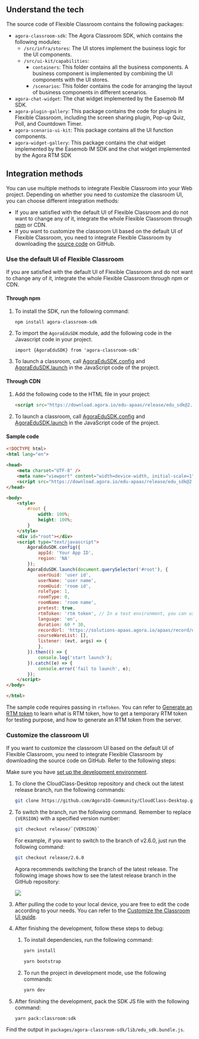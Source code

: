 <PlatformWrapper platform="web">



## Understand the tech

The source code of Flexible Classroom contains the following packages:

- `agora-classroom-sdk`: The Agora Classroom SDK, which contains the following modules:
   - `/src/infra/stores`: The UI stores implement the business logic for the UI components.
   - `/src/ui-kit/capabilities`:
      - `containers`: This folder contains all the business components. A business component is implemented by combining the UI components with the UI stores.
      - `/scenarios`: This folder contains the code for arranging the layout of business components in different scenarios.
- `agora-chat-widget`: The chat widget implemented by the Easemob IM SDK.
- `agora-plugin-gallery`: This package contains the code for plugins in Flexible Classroom, including the screen sharing plugin, Pop-up Quiz, Poll, and Countdown Timer.
- `agora-scenario-ui-kit`: This package contains all the UI function components.
- `agora-widget-gallery`: This package contains the chat widget implemented by the Easemob IM SDK and the chat widget implemented by the Agora RTM SDK

## Integration methods

You can use multiple methods to integrate Flexible Classroom into your Web project. Depending on whether you need to customize the classroom UI, you can choose different integration methods:

- If you are satisfied with the default UI of Flexible Classroom and do not want to change any of it, integrate the whole Flexible Classroom through [npm](https://www.npmjs.com/package/agora-classroom-sdk) or CDN.
- If you want to customize the classroom UI based on the default UI of Flexible Classroom, you need to integrate Flexible Classroom by downloading the [source code](https://github.com/AgoraIO-Community/CloudClass-Desktop) on GitHub.


<a name="default_ui"></a>

### Use the default UI of Flexible Classroom

If you are satisfied with the default UI of Flexible Classroom and do not want to change any of it, integrate the whole Flexible Classroom through npm or CDN.

#### Through npm

1. To install the SDK, run the following command:

   ```
   npm install agora-classroom-sdk
   ```

2. To import the `AgoraEduSDK` module, add the following code in the Javascript code in your project.

   ```
   import {AgoraEduSDK} from 'agora-classroom-sdk'
   ```

3. To launch a classroom, call  [AgoraEduSDK.config](/en/agora-class/agora_class_api_ref_web?platform=Web#config) and [AgoraEduSDK.launch](/en/agora-class/agora_class_api_ref_web?platform=Web#launch) in the JavaScript code of the project.

#### Through CDN

1. Add the following code to the HTML file in your project:

   ```html
   <script src="https://download.agora.io/edu-apaas/release/edu_sdk@2.6.1.bundle.js"></script>
   ```

2. To launch a classroom, call  [AgoraEduSDK.config](/en/agora-class/agora_class_api_ref_web?platform=Web#config) and [AgoraEduSDK.launch](/en/agora-class/agora_class_api_ref_web?platform=Web#launch) in the JavaScript code of the project.


#### Sample code

```html
<!DOCTYPE html>
<html lang="en">

<head>
    <meta charset="UTF-8" />
    <meta name="viewport" content="width=device-width, initial-scale=1" />
    <script src="https://download.agora.io/edu-apaas/release/edu_sdk@2.6.1.bundle.js"></script>
</head>

<body>
    <style>
        #root {
            width: 100%;
            height: 100%;
        }
    </style>
    <div id="root"></div>
    <script type="text/javascript">
        AgoraEduSDK.config({
            appId: 'Your App ID',
            region: 'NA'
        });
        AgoraEduSDK.launch(document.querySelector('#root'), {
            userUuid: 'user id',
            userName: 'user name',
            roomUuid: 'room id',
            roleType: 1,
            roomType: 0,
            roomName: 'room name',
            pretest: true,
            rtmToken: 'rtm token', // In a test environment, you can use a temporary RTM token; in a production or security environment, Agora strongly recommends that you use a server-generated RTM token.
            language: 'en',
            duration: 60 * 30,
            recordUrl: 'https://solutions-apaas.agora.io/apaas/record/dev/2.3.3/record_page.html',
            courseWareList: [],
            listener: (evt, args) => {
            },
        }).then(() => {
            console.log('start launch');
        }).catch((e) => {
            console.error('fail to launch', e);
        });
    </script>
</body>

</html>
```

The sample code requires passing in `rtmToken`. You can refer to [Generate an RTM token](/en/Agora%20Platform/get_appid_token?platform=All%20Platforms#generate-an-rtm-token) to learn what is RTM token, how to get a temporary RTM token for testing purpose, and how to generate an RTM token from the server.

<a name="change_default_ui"></a>

### Customize the classroom UI

If you want to customize the classroom UI based on the default UI of Flexible Classroom, you need to integrate Flexible Classroom by downloading the source code on GitHub. Refer to the following steps:

<div class="alert info">Make sure you have <a href="/cn/agora-class/agora_class_quickstart_web?platform=Web#dev-env">set up the development environment</a>.</div>

1. To clone the CloudClass-Desktop repository and check out the latest release branch, run the following commands:

   ```bash
   git clone https://github.com/AgoraIO-Community/CloudClass-Desktop.git
   ```

2. To switch the branch, run the following command. Remember to replace `{VERSION}` with a specified version number:

   ```bash
   git checkout release/`{VERSION}`
   ```

   For example, if you want to switch to the branch of v2.6.0, just run the following command:

   ```bash
   git checkout release/2.6.0
   ```

   Agora recommends switching the branch of the latest release. The following image shows how to see the latest release branch in the GitHub repository:

   ![](https://web-cdn.agora.io/docs-files/1658916187924)

3. After pulling the code to your local device, you are free to edit the code according to your needs. You can refer to the [Customize the Classroom UI guide](/en/agora-class/agora_class_custom_ui_web?platform=Web).

4. After finishing the development, follow these steps to debug:

   1. To install dependencies, run the following command:

      ```bash
      yarn install
      ```

      ```bash
      yarn bootstrap
      ```

   2. To run the project in development mode, use the following commands:

      ```bash
      yarn dev
      ```

5. After finishing the development, pack the SDK JS file with the following command:

   ```bash
   yarn pack:classroom:sdk
   ```

<div class="alert info">Find the output in <code>packages/agora-classroom-sdk/lib/edu_sdk.bundle.js</code>.</div>


</PlatformWrapper>